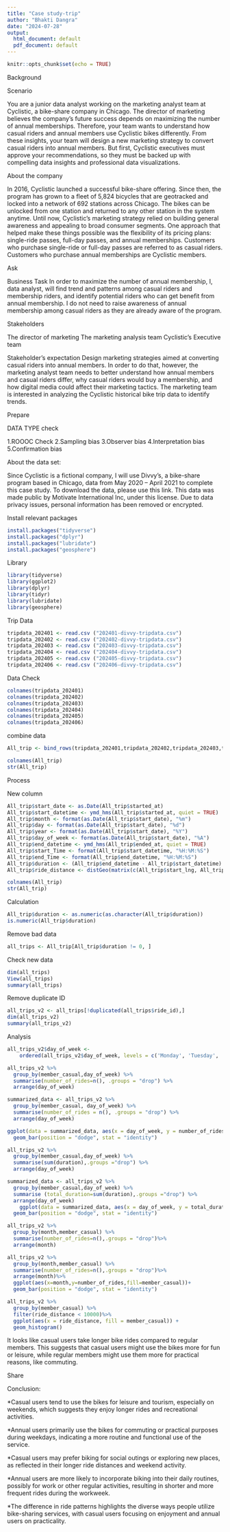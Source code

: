 ```yaml
---
title: "Case study-trip"
author: "Bhakti Dangra"
date: "2024-07-28"
output:
  html_document: default
  pdf_document: default
---
```


```r
knitr::opts_chunk$set(echo = TRUE)
```

Background

Scenario

You are a junior data analyst working on the marketing analyst team at Cyclistic, a bike-share
company in Chicago. The director of marketing believes the company’s future success
depends on maximizing the number of annual memberships. Therefore, your team wants to
understand how casual riders and annual members use Cyclistic bikes differently. From these
insights, your team will design a new marketing strategy to convert casual riders into annual
members. But first, Cyclistic executives must approve your recommendations, so they must be
backed up with compelling data insights and professional data visualizations.

About the company

In 2016, Cyclistic launched a successful bike-share offering. Since then, the program has grown
to a fleet of 5,824 bicycles that are geotracked and locked into a network of 692 stations
across Chicago. The bikes can be unlocked from one station and returned to any other station
in the system anytime.
Until now, Cyclistic’s marketing strategy relied on building general awareness and appealing to
broad consumer segments. One approach that helped make these things possible was the
flexibility of its pricing plans: single-ride passes, full-day passes, and annual memberships.
Customers who purchase single-ride or full-day passes are referred to as casual riders.
Customers who purchase annual memberships are Cyclistic members.

Ask

Business Task In order to maximize the number of annual membership, I, data analyst, will find trend and patterns among casual riders and membership riders, and identify potential riders who can get benefit from annual membership. I do not need to raise awareness of annual membership among casual riders as they are already aware of the program.

Stakeholders

The director of marketing
The marketing analysis team
Cyclistic's Executive team

Stakeholder's expectation Design marketing strategies aimed at converting casual riders into annual members. In order to do that, however, the marketing analyst team needs to better understand how annual members and casual riders differ, why casual riders would buy a membership, and how digital media could affect their marketing tactics. The marketing team is interested in analyzing the Cyclistic historical bike trip data to identify trends.


Prepare


DATA TYPE check

1.ROOOC Check
2.Sampling bias
3.Observer bias
4.Interpretation bias
5.Confirmation bias

About the data set:

Since Cyclistic is a fictional company, I will use Divvy’s, a bike-share program based in Chicago, data from May 2020 – April 2021 to complete this case study. To download the data, please use this link. This data was made public by Motivate International Inc, under this license. Due to data privacy issues, personal information has been removed or encrypted.


Install relevant packages
```r
install.packages("tidyverse")
install.packages("dplyr")
install.packages("lubridate")
install.packages("geosphere")
```



Library
```r
library(tidyverse)
library(ggplot2)
library(dplyr)
library(tidyr)
library(lubridate)
library(geosphere)
```

Trip Data
```r
tripdata_202401 <- read.csv ("202401-divvy-tripdata.csv")
tripdata_202402 <- read.csv ("202402-divvy-tripdata.csv")
tripdata_202403 <- read.csv ("202403-divvy-tripdata.csv")
tripdata_202404 <- read.csv ("202404-divvy-tripdata.csv")
tripdata_202405 <- read.csv ("202405-divvy-tripdata.csv")
tripdata_202406 <- read.csv ("202406-divvy-tripdata.csv")
```

Data Check
```r
colnames(tripdata_202401)
colnames(tripdata_202402)
colnames(tripdata_202403)
colnames(tripdata_202404)
colnames(tripdata_202405)
colnames(tripdata_202406)
```

combine data
```r
All_trip <- bind_rows(tripdata_202401,tripdata_202402,tripdata_202403,tripdata_202404,tripdata_202405,tripdata_202406)
```

```r
colnames(All_trip)
str(All_trip)
```
Process

New column
```r
All_trip$start_date <- as.Date(All_trip$started_at) 
All_trip$start_datetime <- ymd_hms(All_trip$started_at, quiet = TRUE)
All_trip$month <- format(as.Date(All_trip$start_date), "%m")
All_trip$day <- format(as.Date(All_trip$start_date), "%d")
All_trip$year <- format(as.Date(All_trip$start_date), "%Y")
All_trip$day_of_week <- format(as.Date(All_trip$start_date), "%A")
All_trip$end_datetime <- ymd_hms(All_trip$ended_at, quiet = TRUE)
All_trip$start_Time <- format(All_trip$start_datetime, "%H:%M:%S")
All_trip$end_Time <- format(All_trip$end_datetime, "%H:%M:%S")
All_trip$duration <- (All_trip$end_datetime - All_trip$start_datetime)
All_trip$ride_distance <- distGeo(matrix(c(All_trip$start_lng, All_trip$start_lat), ncol = 2), matrix(c(All_trip$end_lng, All_trip$end_lat), ncol = 2))

```


```r
colnames(All_trip)
str(All_trip)
```
Calculation

```r
All_trip$duration <- as.numeric(as.character(All_trip$duration))
is.numeric(All_trip$duration)
```
Remove bad data
```r
all_trips <- All_trip[All_trip$duration != 0, ]
```

Check new data
```r
dim(all_trips) 
View(all_trips)
summary(all_trips)
```
Remove duplicate ID
```r
all_trips_v2 <- all_trips[!duplicated(all_trips$ride_id),]
dim(all_trips_v2) 
summary(all_trips_v2)
```
Analysis
```r
all_trips_v2$day_of_week <- 
    ordered(all_trips_v2$day_of_week, levels = c('Monday', 'Tuesday', 'Wednesday', 'Thursday', 'Friday', 'Saturday', 'Sunday'))

all_trips_v2 %>%
  group_by(member_casual,day_of_week) %>%
  summarise(number_of_rides=n(), .groups = "drop") %>%
  arrange(day_of_week)
```

```r
summarized_data <- all_trips_v2 %>%
  group_by(member_casual, day_of_week) %>%
  summarise(number_of_rides = n(), .groups = "drop") %>%
  arrange(day_of_week)

ggplot(data = summarized_data, aes(x = day_of_week, y = number_of_rides, fill = member_casual)) + 
  geom_bar(position = "dodge", stat = "identity")
```

```r
all_trips_v2 %>%
  group_by(member_casual,day_of_week) %>%
  summarise(sum(duration),.groups ="drop") %>%
  arrange(day_of_week)
```
```r
summarized_data <- all_trips_v2 %>%
  group_by(member_casual,day_of_week) %>%
  summarise (total_duration=sum(duration),.groups ="drop") %>%
  arrange(day_of_week)
    ggplot(data = summarized_data, aes(x = day_of_week, y = total_duration, fill = member_casual)) + 
  geom_bar(position = "dodge", stat = "identity")
```
```r
all_trips_v2 %>%
  group_by(month,member_casual) %>%
  summarise(number_of_rides=n(),.groups = "drop")%>%
  arrange(month)
```

```r
all_trips_v2 %>%
  group_by(month,member_casual) %>%
  summarise(number_of_rides=n(),.groups = "drop")%>%
  arrange(month)%>%
  ggplot(aes(x=month,y=number_of_rides,fill=member_casual))+
  geom_bar(position = "dodge", stat = "identity")
```
```r
all_trips_v2 %>%
  group_by(member_casual) %>%
  filter(ride_distance < 10000)%>%
  ggplot(aes(x = ride_distance, fill = member_casual)) +
  geom_histogram()
```

It looks like casual users take longer bike rides compared to regular members. This suggests that casual users might use the bikes more for fun or leisure, while regular members might use them more for practical reasons, like commuting.

Share

Conclusion:

*Casual users tend to use the bikes for leisure and tourism, especially on weekends, which suggests they enjoy longer rides and recreational activities.

*Annual users primarily use the bikes for commuting or practical purposes during weekdays, indicating a more routine and functional use of the service.

*Casual users may prefer biking for social outings or exploring new places, as reflected in their longer ride distances and weekend activity.

*Annual users are more likely to incorporate biking into their daily routines, possibly for work or other regular activities, resulting in shorter and more frequent rides during the workweek.

*The difference in ride patterns highlights the diverse ways people utilize bike-sharing services, with casual users focusing on enjoyment and annual users on practicality.

